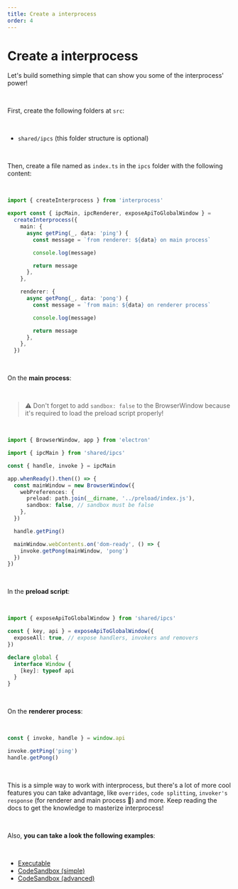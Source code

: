 ```yaml
---
title: Create a interprocess
order: 4
---
```


# Create a interprocess

Let's build something simple that can show you some of the interprocess' power!

<br />

First, create the following folders at `src`:

<br />

- `shared/ipcs` (this folder structure is optional)

<br />

Then, create a file named as `index.ts` in the `ipcs` folder with the following content:

<br />

```ts
import { createInterprocess } from 'interprocess'

export const { ipcMain, ipcRenderer, exposeApiToGlobalWindow } =
  createInterprocess({
    main: {
      async getPing(_, data: 'ping') {
        const message = `from renderer: ${data} on main process`

        console.log(message)

        return message
      },
    },

    renderer: {
      async getPong(_, data: 'pong') {
        const message = `from main: ${data} on renderer process`

        console.log(message)

        return message
      },
    },
  })
```

<br />

On the **main process**:

<br />

> ⚠️ Don't forget to add `sandbox: false` to the BrowserWindow because it's required to load the preload script properly!

<br />

```ts
import { BrowserWindow, app } from 'electron'

import { ipcMain } from 'shared/ipcs'

const { handle, invoke } = ipcMain

app.whenReady().then(() => {
  const mainWindow = new BrowserWindow({
    webPreferences: {
      preload: path.join(__dirname, '../preload/index.js'),
      sandbox: false, // sandbox must be false
    },
  })

  handle.getPing()

  mainWindow.webContents.on('dom-ready', () => {
    invoke.getPong(mainWindow, 'pong')
  })
})
```

<br />

In the **preload script**:

<br />

```ts
import { exposeApiToGlobalWindow } from 'shared/ipcs'

const { key, api } = exposeApiToGlobalWindow({
  exposeAll: true, // expose handlers, invokers and removers
})

declare global {
  interface Window {
    [key]: typeof api
  }
}
```

<br />

On the **renderer process**:

<br />

```ts
const { invoke, handle } = window.api

invoke.getPing('ping')
handle.getPong()
```
<br />

This is a simple way to work with interprocess, but there's a lot of more cool features you can take advantage, like `overrides`, `code splitting`, `invoker's response` (for renderer and main process 🎉) and more. Keep reading the docs to get the knowledge to masterize interprocess!

<br />

Also, **you can take a look the following examples**:

<br />

- [Executable](https://github.com/daltonmenezes/interprocess/tree/main/apps/desktop)
- [CodeSandbox (simple)](https://codesandbox.io/s/simple-607b6h?file=/src/ipcs.ts)
- [CodeSandbox (advanced)](https://codesandbox.io/s/advanced-4qh0xb?file=/src/ipcs/index.ts)

